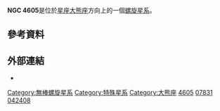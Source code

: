{{Infobox Galaxy
| name = [[New_General_Catalogue|NGC]]  4605
| image = [[Image:The_scale_of_the_Universe.jpg|300px]]
| caption = 哈伯太空望遠鏡拍攝的NGC 4605<ref>{{cite news|title=The scale of the Universe|url=http://www.spacetelescope.org/images/potw1418a/|accessdate=10 May 2014|newspaper=ESA/Hubble Picture of the Week|archive-date=2018-03-15|archive-url=https://web.archive.org/web/20180315192314/http://www.spacetelescope.org/images/potw1418a/|dead-url=no}}</ref> 
| epoch = [[J2000|J2000]]
| ra = {{RA|12|39|59.4}}<ref name="ned" />
| dec = {{DEC|+61|36|33}}<ref name="ned" />
| z = 0.000477<ref name=ned>{{cite web
  |title=NASA/IPAC Extragalactic Database
  |work=Results for NGC 4605
  |url=http://nedwww.ipac.caltech.edu/cgi-bin/nph-objsearch?objname=NGC+4605&img_stamp=yes&extend=no
  |accessdate=2010-05-14
  |archive-date=2019-10-18
  |archive-url=https://web.archive.org/web/20191018183859/http://ned.ipac.caltech.edu/cgi-bin/nph-objsearch?objname=NGC+4605&img_stamp=yes&extend=no
  |dead-url=no
  }}</ref>
| h_radial_v = {{nowrap|143 ± 5 [[Metre_per_second|km/s]]}}<ref name=ned/>
| type = SB(s)c pec<ref name="ned"/>
| dist_ly =15.3 ± 3 M[[光年|ly]]<br/>{{nowrap|(4.7 ± 0.9 M[[秒差距|pc]])}}<ref name=ned-dist>{{cite web
  |title=Distance Results for NGC 4605
  |work=NASA/IPAC Extragalactic Database
  |url=http://nedwww.ipac.caltech.edu/cgi-bin/nDistance?name=NGC+4605
  |accessdate=2010-05-14
  |archive-date=2019-10-18
  |archive-url=https://web.archive.org/web/20191018183942/http://ned.ipac.caltech.edu/cgi-bin/nDistance?name=NGC+4605
  |dead-url=no
  }}</ref>
| appmag_v = 10.9<ref name="ned" />
| size_v =  5′.8 × 2′.2<ref name="ned" />
| constellation name = [[大熊座|大熊座]]
| notes = 
| names = [[Uppsala_General_Catalogue|UGC]] 7831,<ref name="ned" /> [[Principal_Galaxies_Catalogue|PGC]] 42408<ref name="ned" />
}}

'''NGC 4605'''是位於[[星座|星座]][[大熊座|大熊座]]方向上的一個[[螺旋星系|螺旋星系]]。

== 參考資料 ==
{{reflist}}

== 外部連結 ==
*{{WikiSky}}

[[Category:無棒螺旋星系|Category:無棒螺旋星系]]
[[Category:特殊星系|Category:特殊星系]]
[[Category:大熊座|Category:大熊座]]
[[Category:NGC天體|4605]]
[[Category:UGC天體|07831]]
[[Category:PGC天體|042408]]

{{galaxy-stub}}